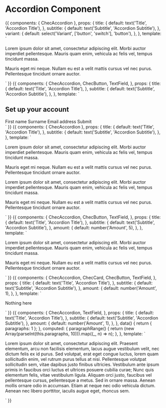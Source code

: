 
<Meta title="Components/Accordion" component={ChecAccordion} />

# Accordion Component

<Props of={ChecAccordion} />

<Preview>
  <Story name="Default">
    {{
      components: {
        ChecAccordion
      },
      props: {
        title: {
          default: text('Title', 'Accordion Title'),
        },
        subtitle: {
          default: text('Subtitle', 'Accordion Subtitle'),
        },
        variant: {
          default: select('Variant', ['button', 'switch'], 'button'),
        },
      },
      template: `
        <div class="p-16 flex justify-center w-full">
          <ChecAccordion
            :title="title"
            :subtitle="subtitle"
            :variant="variant"
            class="w-1/2"
          >
            <p>Lorem ipsum dolor sit amet, consectetur adipiscing elit. Morbi auctor imperdiet pellentesque. Mauris quam enim, vehicula ac felis vel, tempus tincidunt massa.</p>
            <p>Mauris eget mi neque. Nullam eu est a velit mattis cursus vel nec purus. Pellentesque tincidunt ornare auctor.</p>
          </ChecAccordion>
        </div>`
    }}
  </Story>
</Preview>

<Preview>
  <Story name="With Form">
    {{
      components: {
        ChecAccordion,
        ChecButton,
        TextField,
      },
      props: {
        title: {
          default: text('Title', 'Accordion Title'),
        },
        subtitle: {
          default: text('Subtitle', 'Accordion Subtitle'),
        },
      },
      template: `
        <div class="p-16 flex justify-center w-full">
          <ChecAccordion
            :title="title"
            :subtitle="subtitle"
            class="w-1/2"
          >
            <h2 class="text-lg mb-4 font-bold">Set up your account</h2>
            <label class="block mb-4">
              First name
              <TextField value="Leslie" class="w-full" />
            </label>
            <label class="block mb-4">
              Surname
              <TextField value="Lawless" class="w-full" />
            </label>
            <label class="block mb-4">
              Email address
              <TextField value="lezlie@example.com" class="w-full" />
            </label>
            <ChecButton color="green" class="mt-8">Submit</ChecButton>
          </ChecAccordion>
        </div>`
    }}
  </Story>
</Preview>

<Preview>
  <Story name="Start Active">
    {{
      components: {
        ChecAccordion
      },
      props: {
        title: {
          default: text('Title', 'Accordion Title'),
        },
        subtitle: {
          default: text('Subtitle', 'Accordion Subtitle'),
        },
      },
      template: `
        <div class="p-16 flex flex-col items-center w-full">
          <ChecAccordion
            :title="title"
            :subtitle="subtitle"
            :open="true"
            class="w-1/2"
          >
            <p>Lorem ipsum dolor sit amet, consectetur adipiscing elit. Morbi auctor imperdiet pellentesque. Mauris quam enim, vehicula ac felis vel, tempus tincidunt massa.</p>
            <p>Mauris eget mi neque. Nullam eu est a velit mattis cursus vel nec purus. Pellentesque tincidunt ornare auctor.</p>
          </ChecAccordion>
          <ChecAccordion
            :title="title"
            :subtitle="subtitle"
            class="w-1/2"
          >
            <p>Lorem ipsum dolor sit amet, consectetur adipiscing elit. Morbi auctor imperdiet pellentesque. Mauris quam enim, vehicula ac felis vel, tempus tincidunt massa.</p>
            <p>Mauris eget mi neque. Nullam eu est a velit mattis cursus vel nec purus. Pellentesque tincidunt ornare auctor.</p>
          </ChecAccordion>
        </div>`
    }}
  </Story>
</Preview>

<Preview>
  <Story name="List">
    {{
      components: {
        ChecAccordion,
        ChecButton,
        TextField,
      },
      props: {
        title: {
          default: text('Title', 'Accordion Title'),
        },
        subtitle: {
          default: text('Subtitle', 'Accordion Subtitle'),
        },
        amount: {
          default: number('Amount', 5),
        },
      },
      template: `
        <div class="p-16 flex flex-col items-center w-full">
          <ChecAccordion
            v-for="n in amount"
            :title="title"
            :subtitle="subtitle"
            class="w-1/2"
          >
            <p>Lorem ipsum dolor sit amet, consectetur adipiscing elit. Morbi auctor imperdiet pellentesque. Mauris quam enim, vehicula ac felis vel, tempus tincidunt massa.</p>
            <p>Mauris eget mi neque. Nullam eu est a velit mattis cursus vel nec purus. Pellentesque tincidunt ornare auctor.</p>
          </ChecAccordion>
        </div>`
    }}
  </Story>
</Preview>

<Preview>
  <Story name="With Card">
    {{
      components: {
        ChecAccordion,
        ChecCard,
        ChecButton,
        TextField,
      },
      props: {
        title: {
          default: text('Title', 'Accordion Title'),
        },
        subtitle: {
          default: text('Subtitle', 'Accordion Subtitle'),
        },
        amount: {
          default: number('Amount', 1),
        },
      },
      template: `
        <div class="p-16 flex flex-col items-center w-full">
          <ChecAccordion
            v-for="n in amount"
            :title="title"
            :subtitle="subtitle"
            class="w-1/2"
          >
            <ChecCard :borders="'none'" class="w-full h-40">
              <p class="self-center mx-auto">Nothing here</p>
            </ChecCard>
          </ChecAccordion>
        </div>`
    }}
  </Story>
</Preview>

<Preview>
  <Story name="With dynamic height">
    {{
      components: {
        ChecAccordion,
        TextField,
      },
      props: {
        title: {
          default: text('Title', 'Accordion Title'),
        },
        subtitle: {
          default: text('Subtitle', 'Accordion Subtitle'),
        },
        amount: {
          default: number('Amount', 1),
        },
      },
      data() {
        return { paragraphs: 1 };
      },
      computed: {
        paragraphRange() {
          return (new Array(parseInt(this.paragraphs, 10))).map((_, n) => n);
        },
      },
      template: `
        <div class="p-16 flex flex-col items-center w-full">
          <ChecAccordion
            v-for="n in amount"
            :title="title"
            :subtitle="subtitle"
            class="w-1/2"
          >
            <TextField label="Paragraphs" type="number" v-model="paragraphs" />
            <p v-for="i in paragraphRange" :key="i">
              Lorem ipsum dolor sit amet, consectetur adipiscing elit. Praesent elementum, arcu non facilisis elementum,
              lacus augue vestibulum velit, nec dictum felis ex id purus. Sed volutpat, erat eget congue luctus, lorem
              quam sollicitudin enim, vel rutrum purus tellus at nisi. Pellentesque volutpat sollicitudin sem, vitae
              dapibus justo finibus ultricies. Vestibulum ante ipsum primis in faucibus orci luctus et ultrices posuere
              cubilia curae; Nunc quis elementum felis, vitae vestibulum ligula. Aliquam orci justo, faucibus vel
              pellentesque cursus, pellentesque a metus. Sed in ornare massa. Aenean mollis ornare odio in accumsan.
              Etiam at neque nec odio vehicula dictum. Aenean nec libero porttitor, iaculis augue eget, rhoncus sem.
            </p>
          </ChecAccordion>
        </div>`
    }}
  </Story>
</Preview>
